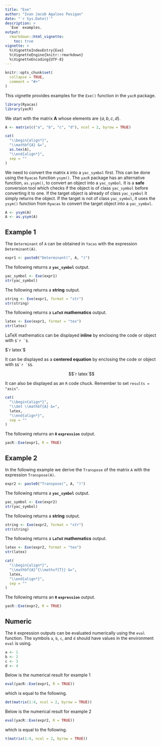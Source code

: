 ```yaml
---
title: "Exe"
author: "Ivan Jacob Agaloos Pesigan"
date: "`r Sys.Date()`"
description: >
  `Exe` examples.
output:
  rmarkdown::html_vignette:
    toc: true
vignette: >
  %\VignetteIndexEntry{Exe}
  %\VignetteEngine{knitr::rmarkdown}
  %\VignetteEncoding{UTF-8}
---
```


```r
knitr::opts_chunk$set(
  collapse = TRUE,
  comment = "#>"
)
```

This vignette provides examples for the `Exe()` function in the `yacR` package.

```r
library(Ryacas)
library(yacR)
```

We start with the matrix $\mathbf{A}$ whose elements are
$\left\{ a, b, c, d \right\}$.


```r
A <- matrix(c("a", "b", "c", "d"), ncol = 2, byrow = TRUE)
```

```r
cat(
  "\\begin{align*}",
  "\\mathbf{A} &=",
  as.tex(A),
  "\\end{align*}",
  sep = ""
)
```

We need to convert the matrix `A` into a `yac_symbol` first.
This can be done using the `Ryacas` function `ysym()`.
The `yacR` package has an alternative function,
`as.ysym()`, to convert an object into a `yac_symbol`.
It is a **safe** conversion tool
which checks if the object is of class `yac_symbol`
before converting it to one.
If the target object is already of class `yac_symbol`
it simply returns the object.
If the target is not of class `yac_symbol`,
it uses the `ysym()` function from `Ryacas`
to convert the target object into a `yac_symbol`.

```r
A <- ysym(A)
A <- as.ysym(A)
```

## Example 1

The `Determinant` of `A` can be obtained in `Yacas`
with the expression `Determinant(A)`.

```r
expr1 <- paste0("Determinant(", A, ")")
```

The following returns a **`yac_symbol`** output.

```r
yac_symbol <- Exe(expr1)
str(yac_symbol)
```

The following returns a **string** output.

```r
string <- Exe(expr1, format = "str")
str(string)
```

The following returns a **`LaTeX` mathematics** output.

```r
latex <- Exe(expr1, format = "tex")
str(latex)
```

LaTeX mathematics can be displayed **inline**
by enclosing the code or object with ``$`r `$``.

$`r latex`$

It can be displayed as a **centered equation**
by enclosing the code or object with ``$$`r `$$``.

$$`r latex`$$

It can also be displayed as an `R` code chuck.
Remember to set `results = "asis"`.

```r
cat(
  "\\begin{align*}",
  "\\det \\mathbf{A} &=",
  latex,
  "\\end{align*}",
  sep = ""
)
```

The following returns an **`R` `expression`** output.

```r
yacR::Exe(expr1, R = TRUE)
```

## Example 2

In the following example we derive the `Transpose` of the matrix `A`
with the expression `Transpose(A)`.

```r
expr2 <- paste0("Transpose(", A, ")")
```

The following returns a **`yac_symbol`** output.

```r
yac_symbol <- Exe(expr2)
str(yac_symbol)
```

The following returns a **string** output.

```r
string <- Exe(expr2, format = "str")
str(string)
```

The following returns a **`LaTeX` mathematics** output.

```r
latex <- Exe(expr2, format = "tex")
str(latex)
```

```r
cat(
  "\\begin{align*}",
  "\\mathbf{A}^{\\mathsf{T}} &=",
  latex,
  "\\end{align*}",
  sep = ""
)
```

The following returns an **`R` `expression`** output.

```r
yacR::Exe(expr2, R = TRUE)
```

## Numeric

The `R` expression outputs can be evaluated numerically using the `eval` function.
The symbols `a`, `b`, `c`, and `d`
should have values in the environment `eval` is using.

```r
a <- 1
b <- 2
c <- 3
d <- 4
```

Below is the numerical result for example 1
```r
eval(yacR::Exe(expr1, R = TRUE))
```

which is equal to the following.

```r
det(matrix(1:4, ncol = 2, byrow = TRUE))
```

Below is the numerical result for example 2

```r
eval(yacR::Exe(expr2, R = TRUE))
```

which is equal to the following.

```r
t(matrix(1:4, ncol = 2, byrow = TRUE))
```
